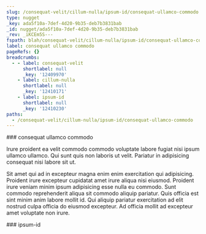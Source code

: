 ```yaml
---
slug: /consequat-velit/cillum-nulla/ipsum-id/consequat-ullamco-commodo
type: nugget
_key: ada5f10a-7def-4d20-9b35-deb7b3831bab
_id: nugget/ada5f10a-7def-4d20-9b35-deb7b3831bab
_rev: _iKCEm5S---
fspath: blah/consequat-velit/cillum-nulla/ipsum-id/consequat-ullamco-commodo.md
label: consequat ullamco commodo
pageRefs: {}
breadcrumbs:
  - - label: consequat-velit
      shortlabel: null
      _key: '12409970'
    - label: cillum-nulla
      shortlabel: null
      _key: '12410171'
    - label: ipsum-id
      shortlabel: null
      _key: '12410230'
paths:
  - /consequat-velit/cillum-nulla/ipsum-id/consequat-ullamco-commodo
---
```


<NuggetArea>
<Nugget slug="/consequat-velit/cillum-nulla/ipsum-id/consequat-ullamco-commodo" type="nugget" _key="ada5f10a-7def-4d20-9b35-deb7b3831bab" _id="nugget/ada5f10a-7def-4d20-9b35-deb7b3831bab" _rev="_iKCEm5S---" fspath="blah/consequat-velit/cillum-nulla/ipsum-id/consequat-ullamco-commodo.md" label="consequat ullamco commodo" paths="/consequat-velit/cillum-nulla/ipsum-id/consequat-ullamco-commodo">
<NuggetBody>
### consequat ullamco commodo

Irure proident ea velit commodo commodo voluptate labore fugiat nisi ipsum ullamco ullamco. Qui sunt quis non laboris ut velit. Pariatur in adipisicing consequat nisi labore sit ut.

Sit amet qui ad in excepteur magna enim enim exercitation qui adipisicing. Proident irure excepteur cupidatat amet irure aliqua nisi eiusmod. Proident irure veniam minim ipsum adipisicing esse nulla eu commodo. Sunt commodo reprehenderit aliqua sit commodo aliquip pariatur. Quis officia est sint minim anim labore mollit id. Qui aliquip pariatur exercitation ad elit nostrud culpa officia do eiusmod excepteur. Ad officia mollit ad excepteur amet voluptate non irure.

</NuggetBody>
<Breadcrumbs>
<Crumbs>
<Crumb _key="12409970" label="consequat-velit" /><Crumb _key="12410171" label="cillum-nulla" /><Crumb _key="12410230" label="ipsum-id" />
</Crumbs>
</Breadcrumbs>
</Nugget>

<NuggetsInbound>
</NuggetsInbound>
<NuggetsOutbound>
</NuggetsOutbound>
</NuggetArea>
<PassagesInbound>
<Passage direction="inbound" type="passage" _key="12410230" _id="passage/12410230" _rev="_iKCEm5O--_" label="ipsum-id" passage="ipsum-id" fspath="blah/consequat-velit/cillum-nulla/ipsum-id" paths="/consequat-velit/cillum-nulla/ipsum-id" slug="/consequat-velit/cillum-nulla/ipsum-id">
<NuggetBody>
### ipsum-id

</NuggetBody>
<Breadcrumbs>
<Crumbs>
<Crumb _key="12409970" label="consequat-velit" /><Crumb _key="12410171" label="cillum-nulla" />
</Crumbs>
</Breadcrumbs>
</Passage>

</PassagesInbound>
<PassagesOutbound>
</PassagesOutbound>